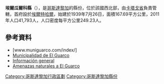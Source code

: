 '''埃爾瓜爾科縣'''（{{lang-es|Cantón de El Guarco}}），是[[哥斯達黎加|哥斯達黎加]]的縣份，位於該國西北部，由[[卡塔戈省|卡塔戈省]]負責管轄，首府設於[[埃爾特哈爾|埃爾特哈爾]]，始建於1939年7月26日，面積167.69平方公里，2011年人口41,793人，人口密度每平方公里249.23人。

==參考資料==
* [www.muniguarco.com/index/]
* [https://web.archive.org/web/20130802152710/http://mguarco.com/ Municipalidad de El Guarco]
* [http://www.radiomorabacr.com/?page_id=290 Información general]{{dead link|date=2017年12月 |bot=InternetArchiveBot |fix-attempted=yes }}
* [https://web.archive.org/web/20150412031325/http://www.cne.go.cr/Atlas%20de%20Amenazas/ELGUARCO.htm Amenazas naturales a El Guarco]

{{哥斯達黎加省份}}
[[Category:哥斯達黎加行政區劃|Category:哥斯達黎加行政區劃]]
[[Category:哥斯達黎加縣份|Category:哥斯達黎加縣份]]